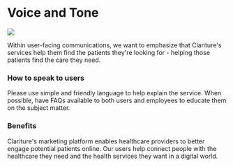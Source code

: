 
<Meta title='Design Guidelines/Voice & Tone' />

# Voice and Tone

<img
  src='/images/guidelines/voice.jpg'
  className='float-right m-2 clear-right'
/>

Within user-facing communications, we want to emphasize that Clariture's services help them find the patients they're looking for - helping those patients find the care they need.

### How to speak to users

Please use simple and friendly language to help explain the service. When possible, have FAQs available to both users and employees to educate them on the subject matter.

### Benefits

Clariture's marketing platform enables healthcare providers to better engage potential patients online. Our users help connect people with the healthcare they need and the health services they want in a digital world.
